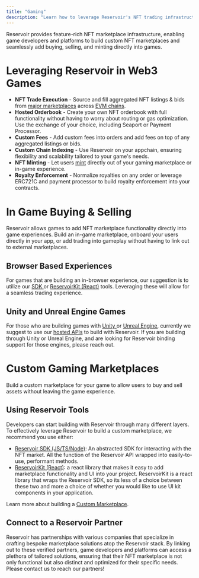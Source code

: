 ```yaml
---
title: "Gaming"
description: "Learn how to leverage Reservoir's NFT trading infrastructure to build your web3 game"
---
```


Reservoir provides feature-rich NFT marketplace infrastructure, enabling game developers and platforms to build custom NFT marketplaces and seamlessly add buying, selling, and minting directly into games.

# Leveraging Reservoir in Web3 Games

* **NFT Trade Execution** - Source and fill aggregated NFT listings & bids from [major marketplaces](/reference/supported-marketplaces) across [EVM chains](/reference/supported-chains).
* **Hosted Orderbook** - Create your own NFT orderbook with full functionality without having to worry about routing or gas optimization. Use the exchange of your choice, including Seaport or Payment Processor.
* **Custom Fees** - Add custom fees into orders and add fees on top of any aggregated listings or bids.
* **Custom Chain Indexing** - Use Reservoir on your appchain, ensuring flexibility and scalability tailored to your game's needs.
* **NFT Minting** - Let users [mint](/docs/minting) directly out of your gaming marketplace or in-game experience.
* **Royalty Enforcement** - Normalize royalties on any order or leverage ERC721C and payment processor to build royalty enforcement into your contracts.

# In Game Buying & Selling

Reservoir allows games to add NFT marketplace functionality directly into game experiences. Build an in-game marketplace, onboard your users directly in your app, or add trading into gameplay without having to link out to external marketplaces.

## Browser Based Experiences

For games that are building an in-browser experience, our suggestion is to utilize our [SDK ](/reference/reservoir-sdk-jstsnode)or [ReservoirKit (React)](/reference/reservoirkit) tools. Leveraging these will allow for a seamless trading experience.

## Unity and Unreal Engine Games

For those who are building games with [Unity ](https://unity.com/)or [Unreal Engine](https://www.unrealengine.com/en-US), currently we suggest to use our [hosted APIs](/reference/overview) to build with Reservoir. If you are building through Unity or Unreal Engine, and are looking for Reservoir binding support for those engines, please reach out.

# Custom Gaming Marketplaces

Build a custom marketplace for your game to allow users to buy and sell assets without leaving the game experience.

## Using Reservoir Tools

Developers can start building with Reservoir through many different layers. To effectively leverage Reservoir to build a custom marketplace, we recommend you use either:

* [Reservoir SDK (JS/TS/Node)](/reference/reservoir-sdk-jstsnode): An abstracted SDK for interacting with the NFT market. All the function of the Reservoir API wrapped into easily-to-use, performant methods.
* [ReservoirKit (React)](/reference/reservoirkit): a react library that makes it easy to add marketplace functionality and UI into your project. ReservoirKit is a react library that wraps the Reservoir SDK, so its less of a choice between these two and more a choice of whether you would like to use UI kit components in your application.

Learn more about building a [Custom Marketplace](/docs/custom-marketplaces).

## Connect to a Reservoir Partner

Reservoir has partnerships with various companies that specialize in crafting bespoke marketplace solutions atop the Reservoir stack. By linking out to these verified partners, game developers and platforms can access a plethora of tailored solutions, ensuring that their NFT marketplace is not only functional but also distinct and optimized for their specific needs. Please contact us to reach our partners!
